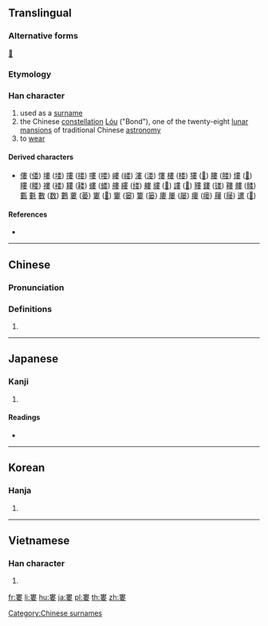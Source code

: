 {{also|娄}}
==Translingual==

===Alternative forms===
[[𡞔]]

===Etymology===
{{Han compound|母|中|女|t1=mother|t3=daughter|ls=ic}}

===Han character===
{{Han char|rn=38|rad=女|as=08|sn=11|four=50404|canj=LLV|ids=⿳毋中女}}

# used as a [[surname]]
# the Chinese [[constellation]] [[w:Bond (Chinese constellation)|Lóu]] ("Bond"), one of the twenty-eight [[w:Twenty-eight mansions|lunar mansions]] of traditional Chinese [[astronomy]]
# to [[wear]]

====Derived characters====
* [[僂]] ([[偻]]) [[塿]] ([[𪣻]]) [[摟]] ([[搂]]) [[嘍]] ([[喽]]) [[嶁]] ([[嵝]]) [[漊]] ([[溇]]) [[慺]] [[樓]] ([[楼]]) [[㺏]] ([[𤠋]]) [[膢]] ([[𦝼]]) [[熡]] ([[𤋏]]) [[瞜]] ([[䁖]]) [[褸]] ([[褛]]) [[耬]] ([[耧]]) [[螻]] ([[蝼]]) [[艛]] [[縷]] ([[缕]]) [[軁]] [[貗]] ([[𫎌]]) [[謱]] ([[𫍴]]) [[䝏]] [[鏤]] ([[镂]]) [[鞻]] [[髏]] ([[髅]]) [[甊]] [[氀]] [[數]] ([[数]]) [[鷜]] [[蔞]] ([[蒌]]) [[寠]] ([[𪧘]]) [[窶]] ([[窭]]) [[簍]] ([[篓]]) [[廔]] [[屢]] ([[屡]]) [[瘻]] ([[瘘]]) [[屨]] ([[屦]]) [[遱]] ([[𫐷]])

====References====
* {{Han ref|kx=0263.480|dkj=06383|dj=0530.330|hdz=21058.030|uh=5A41|ud=23105|bh=B0FA|bd=45306}}

----

==Chinese==
{{zh-forms|s=娄}}

===Pronunciation===
{{zh-pron
|m=lóu
|c=lau4
|mc=y
|oc=y
|ma=
|cat=pn,v
}}

===Definitions===
{{zh-hanzi}}

# {{rfdef|lang=zh}}

----

==Japanese==

===Kanji===
{{ja-kanji|grade=|rs=女08}}

# {{defn|lang=ja|sort=女08}}

====Readings====
* {{ja-readings|on=[[ろう]] (rō), [[る]] (ru), [[るい]] (rui)|kun=[[むなしい]] (munashii), [[あらい]] (arai), [[おさめる]] (osameru)}}

----

==Korean==

===Hanja===
{{ko-hanja|hangeul=루|rv=ru|mr=ru|y=lwu}}

# {{defn|lang=ko|sort=女08}}

----

==Vietnamese==

===Han character===
{{vi-hantu|[[lâu]], [[sau]], [[lu]], [[lủ]], [[lũ]]|rs=女08}}

# {{defn|lang=vi|sort=女08}}

[[Category:Chinese surnames]]

[[fr:婁]]
[[li:婁]]
[[hu:婁]]
[[ja:婁]]
[[pl:婁]]
[[th:婁]]
[[zh:婁]]